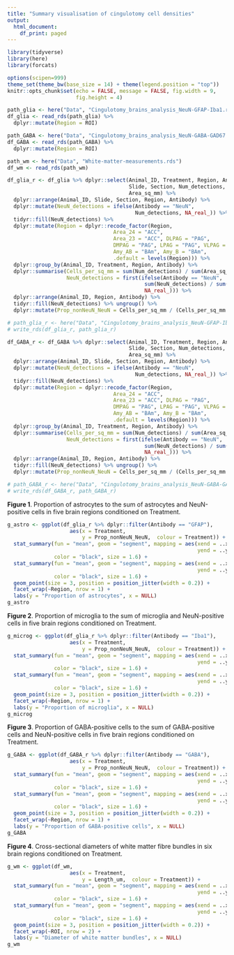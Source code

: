 ```yaml
---
title: "Summary visualisation of cingulotomy cell densities"
output:
  html_document:
    df_print: paged
---
```


```r
library(tidyverse)
library(here)
library(forcats)

options(scipen=999)
theme_set(theme_bw(base_size = 14) + theme(legend.position = "top"))
knitr::opts_chunk$set(echo = FALSE, message = FALSE, fig.width = 9, 
                      fig.height = 4)
```

```r
path_glia <- here("Data", "Cingulotomy_brains_analysis_NeuN-GFAP-Iba1.rds")
df_glia <- read_rds(path_glia) %>%
  dplyr::mutate(Region = ROI)

path_GABA <- here("Data", "Cingulotomy_brains_analysis_NeuN-GABA-GAD67.rds")
df_GABA <- read_rds(path_GABA) %>%
  dplyr::mutate(Region = ROI)

path_wm <- here("Data", "White-matter-measurements.rds")
df_wm <- read_rds(path_wm)
```

```r
df_glia_r <- df_glia %>% dplyr::select(Animal_ID, Treatment, Region, Antibody, 
                                       Slide, Section, Num_detections, 
                                       Area_sq_mm) %>% 
  dplyr::arrange(Animal_ID, Slide, Section, Region, Antibody) %>% 
  dplyr::mutate(NeuN_detections = ifelse(Antibody == "NeuN", 
                                         Num_detections, NA_real_)) %>% 
  tidyr::fill(NeuN_detections) %>% 
  dplyr::mutate(Region = dplyr::recode_factor(Region, 
                                  Area_24 = "ACC", 
                                  Area_23 = "ACC", DLPAG = "PAG",
                                  DMPAG = "PAG", LPAG = "PAG", VLPAG = "PAG",
                                  Amy_AB = "BAm", Amy_B = "BAm", 
                                  .default = levels(Region))) %>% 
  dplyr::group_by(Animal_ID, Treatment, Region, Antibody) %>% 
  dplyr::summarise(Cells_per_sq_mm = sum(Num_detections) / sum(Area_sq_mm),
                   NeuN_detections = first(ifelse(Antibody == "NeuN", 
                                            sum(NeuN_detections) / sum(Area_sq_mm),
                                            NA_real_))) %>% 
  dplyr::arrange(Animal_ID, Region, Antibody) %>% 
  tidyr::fill(NeuN_detections) %>% ungroup() %>% 
  dplyr::mutate(Prop_nonNeuN_NeuN = Cells_per_sq_mm / (Cells_per_sq_mm + NeuN_detections))

# path_glia_r <- here("Data", "Cingulotomy_brains_analysis_NeuN-GFAP-Iba1_summary.rds")
# write_rds(df_glia_r, path_glia_r)
```
```r
df_GABA_r <- df_GABA %>% dplyr::select(Animal_ID, Treatment, Region, Antibody, 
                                       Slide, Section, Num_detections, 
                                       Area_sq_mm) %>% 
  dplyr::arrange(Animal_ID, Slide, Section, Region, Antibody) %>% 
  dplyr::mutate(NeuN_detections = ifelse(Antibody == "NeuN", 
                                         Num_detections, NA_real_)) %>% 
  tidyr::fill(NeuN_detections) %>% 
  dplyr::mutate(Region = dplyr::recode_factor(Region, 
                                  Area_24 = "ACC", 
                                  Area_23 = "ACC", DLPAG = "PAG",
                                  DMPAG = "PAG", LPAG = "PAG", VLPAG = "PAG",
                                  Amy_AB = "BAm", Amy_B = "BAm", 
                                  .default = levels(Region))) %>% 
  dplyr::group_by(Animal_ID, Treatment, Region, Antibody) %>% 
  dplyr::summarise(Cells_per_sq_mm = sum(Num_detections) / sum(Area_sq_mm),
                   NeuN_detections = first(ifelse(Antibody == "NeuN", 
                                            sum(NeuN_detections) / sum(Area_sq_mm),
                                            NA_real_))) %>% 
  dplyr::arrange(Animal_ID, Region, Antibody) %>% 
  tidyr::fill(NeuN_detections) %>% ungroup() %>% 
  dplyr::mutate(Prop_nonNeuN_NeuN = Cells_per_sq_mm / (Cells_per_sq_mm + NeuN_detections))

# path_GABA_r <- here("Data", "Cingulotomy_brains_analysis_NeuN-GABA-GAD67_summary.rds")
# write_rds(df_GABA_r, path_GABA_r)
```
**Figure 1**. Proportion of astrocytes to the sum of astrocytes and NeuN-positive cells in five brain regions conditioned on Treatment. 
```r
g_astro <- ggplot(df_glia_r %>% dplyr::filter(Antibody == "GFAP"),
                    aes(x = Treatment,
                        y = Prop_nonNeuN_NeuN,  colour = Treatment)) + 
  stat_summary(fun = "mean", geom = "segment", mapping = aes(xend = ..x.. - 0.3, 
                                                             yend = ..y..),
               color = "black", size = 1.6) +
  stat_summary(fun = "mean", geom = "segment", mapping = aes(xend = ..x.. + 0.3, 
                                                             yend = ..y..),
               color = "black", size = 1.6) +
  geom_point(size = 3, position = position_jitter(width = 0.2)) + 
  facet_wrap(~Region, nrow = 1) +
  labs(y = "Proportion of astrocytes", x = NULL)
g_astro
```

**Figure 2**. Proportion of microglia to the sum of microglia and NeuN-positive cells in five brain regions conditioned on Treatment. 
```r
g_microg <- ggplot(df_glia_r %>% dplyr::filter(Antibody == "Iba1"),
                    aes(x = Treatment,
                        y = Prop_nonNeuN_NeuN,  colour = Treatment)) + 
  stat_summary(fun = "mean", geom = "segment", mapping = aes(xend = ..x.. - 0.3, 
                                                             yend = ..y..),
               color = "black", size = 1.6) +
  stat_summary(fun = "mean", geom = "segment", mapping = aes(xend = ..x.. + 0.3, 
                                                             yend = ..y..),
               color = "black", size = 1.6) +
  geom_point(size = 3, position = position_jitter(width = 0.2)) + 
  facet_wrap(~Region, nrow = 1) +
  labs(y = "Proportion of microglia", x = NULL)
g_microg
```

**Figure 3**. Proportion of GABA-positive cells to the sum of GABA-positive cells and NeuN-positive cells in five brain regions conditioned on Treatment. 
```r
g_GABA <- ggplot(df_GABA_r %>% dplyr::filter(Antibody == "GABA"),
                    aes(x = Treatment,
                        y = Prop_nonNeuN_NeuN,  colour = Treatment)) + 
  stat_summary(fun = "mean", geom = "segment", mapping = aes(xend = ..x.. - 0.3, 
                                                             yend = ..y..),
               color = "black", size = 1.6) +
  stat_summary(fun = "mean", geom = "segment", mapping = aes(xend = ..x.. + 0.3, 
                                                             yend = ..y..),
               color = "black", size = 1.6) +
  geom_point(size = 3, position = position_jitter(width = 0.2)) + 
  facet_wrap(~Region, nrow = 1) +
  labs(y = "Proportion of GABA-positive cells", x = NULL)
g_GABA
```

**Figure 4**. Cross-sectional diameters of white matter fibre bundles in six brain regions conditioned on Treatment. 
```r
g_wm <- ggplot(df_wm,
                    aes(x = Treatment,
                        y = Length_um,  colour = Treatment)) + 
  stat_summary(fun = "mean", geom = "segment", mapping = aes(xend = ..x.. - 0.3, 
                                                             yend = ..y..),
               color = "black", size = 1.6) +
  stat_summary(fun = "mean", geom = "segment", mapping = aes(xend = ..x.. + 0.3, 
                                                             yend = ..y..),
               color = "black", size = 1.6) +
  geom_point(size = 3, position = position_jitter(width = 0.2)) + 
  facet_wrap(~ROI, nrow = 2) +
  labs(y = "Diameter of white matter bundles", x = NULL)
g_wm
```